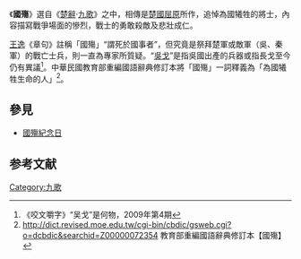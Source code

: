 {{About|屈原所作楚辞|描述中国国民党抗日事迹的书籍|国殇——国民党正面战场抗战纪实}}
《'''國殤'''》選自《[[楚辭|楚辭]]·[[九歌|九歌]]》之中，相傳是[[楚國|楚國]][[屈原|屈原]]所作，追悼為國犧牲的將士，內容描寫戰爭場面的慘烈，戰士的勇敢殺敵及悲壯成仁。

[[王逸|王逸]]《章句》註稱「國殤」“謂死於國事者”，但究竟是祭拜楚軍或敵軍（吳、秦軍）的戰亡士兵，則一直為專家所質疑。“[[吳戈|吳戈]]”是指吳國出產的兵器或指長戈至今仍有異議<ref>《咬文嚼字》“吴戈”是何物，2009年第4期</ref>。中華民國教育部重編國語辭典修訂本將「國殤」一詞釋義為「為國犧牲生命的人」<ref>http://dict.revised.moe.edu.tw/cgi-bin/cbdic/gsweb.cgi?o=dcbdic&searchid=Z00000072354 {{Wayback|url=http://dict.revised.moe.edu.tw/cgi-bin/cbdic/gsweb.cgi?o=dcbdic&searchid=Z00000072354 |date=20170413153135 }} 教育部重編國語辭典修訂本【國殤】</ref>。

== 參見 ==
*[[國殤紀念日|國殤紀念日]]

== 参考文献 ==
{{Wikisource}}
{{Reflist}}

{{九歌}}
[[Category:九歌|Category:九歌]]